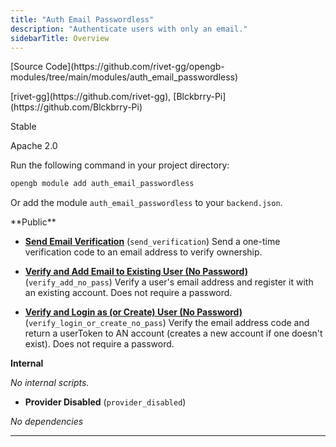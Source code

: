 ```yaml
---
title: "Auth Email Passwordless"
description: "Authenticate users with only an email."
sidebarTitle: Overview
---
```



<Tabs>
<Tab title="Metadata">

<p>
  <span style={{ display: 'inline-block', width: '26px' }}><Icon icon="git-alt"/></span>
  <span>[Source Code](https://github.com/rivet-gg/opengb-modules/tree/main/modules/auth_email_passwordless)</span>
</p>



<p>
  <span style={{ display: 'inline-block', width: '26px' }}><Icon icon="user"/></span>
  <span>[rivet-gg](https://github.com/rivet-gg), [Blckbrry-Pi](https://github.com/Blckbrry-Pi)</span>
</p>



<p>
  <span style={{ display: 'inline-block', width: '26px' }}><Icon icon="square-info"/></span>
  <span>Stable</span>
</p>



<p>
  <span style={{ display: 'inline-block', width: '26px' }}><Icon icon="file-certificate"/></span>
  <span>Apache 2.0</span>
</p>





</Tab>

<Tab title="Install">
Run the following command in your project directory:

```bash
opengb module add auth_email_passwordless
```

Or add the module `auth_email_passwordless` to your `backend.json`.
</Tab>

<Tab title="3 Scripts">
**Public**


- **[Send Email Verification](/modules/auth_email_passwordless/scripts/send_verification)** (`send_verification`) Send a one-time verification code to an email address to verify ownership.

- **[Verify and Add Email to Existing User (No Password)](/modules/auth_email_passwordless/scripts/verify_add_no_pass)** (`verify_add_no_pass`) Verify a user's email address and register it with an existing account. Does not require a password.

- **[Verify and Login as (or Create) User (No Password)](/modules/auth_email_passwordless/scripts/verify_login_or_create_no_pass)** (`verify_login_or_create_no_pass`) Verify the email address code and return a userToken to AN account (creates a new account if one doesn't exist). Does not require a password.


**Internal** 

_No internal scripts._
</Tab>


<Tab title="1 Errors">

- **Provider Disabled** (`provider_disabled`) 

</Tab>


<Tab title="1 Dependencies">

_No dependencies_

</Tab>
</Tabs>

---


